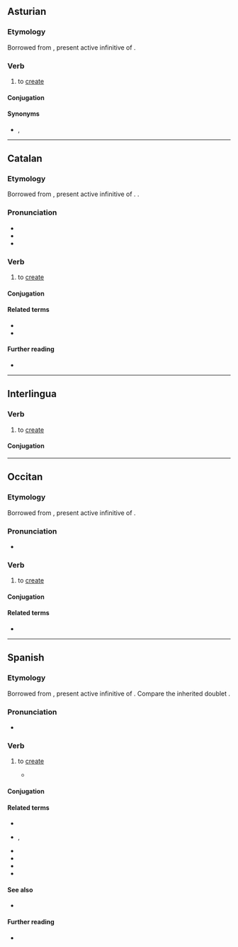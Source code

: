 {{also|Crear}}
==Asturian==

===Etymology===
Borrowed from {{bor|ast|la|creāre}}, present active infinitive of {{m|la|creō}}.

===Verb===
{{ast-verb-ar|cre}}

# to [[create]]

====Conjugation====
{{ast-conj-ar|cre}}

====Synonyms====
* {{sense|to create}} {{l|ast|facer}}, {{l|ast|producir}}

----

==Catalan==

===Etymology===
Borrowed from {{bor|ca|la|creāre}}, present active infinitive of {{m|la|creō}}. {{doublet|ca|criar|t1=to raise}}.

===Pronunciation===
* {{ca-IPA}}
* {{audio|ca|LL-Q7026 (cat)-Unjoanqualsevol-crear.wav|Audio}}
* {{rhymes|ca|a(ɾ)|s=2}}

===Verb===
{{ca-verb}}

# to [[create]]

====Conjugation====
{{ca-conj-ar|cre}}

====Related terms====
* {{l|ca|creació}}
* {{l|ca|creador}}

====Further reading====
* {{R:IEC2}}

----

==Interlingua==

===Verb===
{{ia-verb|ar}}

# to [[create]] {{gloss|to cause to exist}}

====Conjugation====
{{ia-conj|cre|ar}}

----

==Occitan==

===Etymology===
Borrowed from {{bor|oc|la|creāre}}, present active infinitive of {{m|la|creō}}.

===Pronunciation===
* {{audio|oc|LL-Q14185 (oci)-Davidgrosclaude-crear.wav|Audio}}

===Verb===
{{oc-verb|cre|ar}}

# to [[create]]

====Conjugation====
{{rfinfl|oc|verb}}

====Related terms====
* {{l|oc|creacion}}

----

==Spanish==

===Etymology===
Borrowed from {{bor|es|la|creāre}}, present active infinitive of {{m|la|creō}}. Compare the inherited doublet {{doublet|es|criar|t1=to raise|notext=1}}.

===Pronunciation===
{{es-IPA}}
* {{audio|es|Es-am-lat-crear.ogg|Audio (Latin America)}}

===Verb===
{{es-verb}}

# {{lb|es|transitive}} to [[create]]
#* {{quote-book|es|year=2002|author=Carlos Sánchez del Río|title=El significado de la física|publisher=Editorial Complutense|ISBN=9788474916775|page=102|passage=Un imán en reposo '''crea''' un campo magnético y si se mueve '''crea''' además un campo eléctrico.|translation=A magnet at rest '''creates''' a magnetic field and if it moves it also '''creates''' an electric field.}}
#: {{syn|es|generar}}

====Conjugation====
{{es-conj}}

====Related terms====
* {{l|es|creación}}
* {{l|es|creador}}, {{l|es|creadora}}
* {{l|es|creativo}}
* {{l|es|criar}}
* {{l|es|criatura}}
* {{l|es|recrear}}

====See also====
* {{l|es|creer}} {{gloss|common conjugated forms}}

====Further reading====
* {{R:DRAE}}